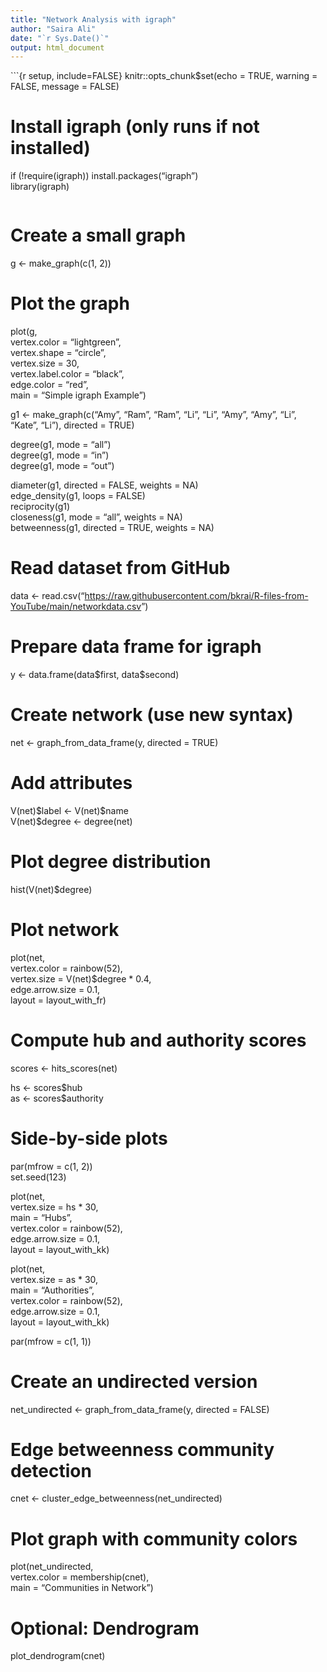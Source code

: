 ---
title: "Network Analysis with igraph"
author: "Saira Ali"
date: "`r Sys.Date()`"
output: html_document
---

\`\`\`{r setup, include=FALSE} knitr::opts_chunk\$set(echo = TRUE, warning = FALSE, message = FALSE)

# Install igraph (only runs if not installed)

if (!require(igraph)) install.packages("igraph")\
library(igraph)

```{r}

```

# Create a small graph

g \<- make_graph(c(1, 2))

# Plot the graph

plot(g,\
vertex.color = "lightgreen",\
vertex.shape = "circle",\
vertex.size = 30,\
vertex.label.color = "black",\
edge.color = "red",\
main = "Simple igraph Example")

g1 \<- make_graph(c("Amy", "Ram", "Ram", "Li", "Li", "Amy", "Amy", "Li", "Kate", "Li"), directed = TRUE)

degree(g1, mode = "all")\
degree(g1, mode = "in")\
degree(g1, mode = "out")

diameter(g1, directed = FALSE, weights = NA)\
edge_density(g1, loops = FALSE)\
reciprocity(g1)\
closeness(g1, mode = "all", weights = NA)\
betweenness(g1, directed = TRUE, weights = NA)

# Read dataset from GitHub

data \<- read.csv("<https://raw.githubusercontent.com/bkrai/R-files-from-YouTube/main/networkdata.csv>")

# Prepare data frame for igraph

y \<- data.frame(data\$first, data\$second)

# Create network (use new syntax)

net \<- graph_from_data_frame(y, directed = TRUE)

# Add attributes

V(net)\$label \<- V(net)\$name\
V(net)\$degree \<- degree(net)

# Plot degree distribution

hist(V(net)\$degree)

# Plot network

plot(net,\
vertex.color = rainbow(52),\
vertex.size = V(net)\$degree \* 0.4,\
edge.arrow.size = 0.1,\
layout = layout_with_fr)

# Compute hub and authority scores

scores \<- hits_scores(net)

hs \<- scores\$hub\
as \<- scores\$authority

# Side-by-side plots

par(mfrow = c(1, 2))\
set.seed(123)

plot(net,\
vertex.size = hs \* 30,\
main = "Hubs",\
vertex.color = rainbow(52),\
edge.arrow.size = 0.1,\
layout = layout_with_kk)

plot(net,\
vertex.size = as \* 30,\
main = "Authorities",\
vertex.color = rainbow(52),\
edge.arrow.size = 0.1,\
layout = layout_with_kk)

par(mfrow = c(1, 1))

# Create an undirected version

net_undirected \<- graph_from_data_frame(y, directed = FALSE)

# Edge betweenness community detection

cnet \<- cluster_edge_betweenness(net_undirected)

# Plot graph with community colors

plot(net_undirected,\
vertex.color = membership(cnet),\
main = "Communities in Network")

# Optional: Dendrogram

plot_dendrogram(cnet)\
